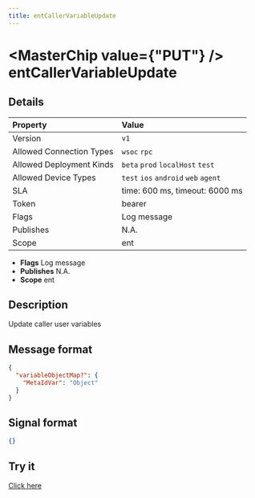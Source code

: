 ```yaml
---
title: entCallerVariableUpdate
---
```



# <MasterChip value={"PUT"} /> entCallerVariableUpdate

## Details

| Property | Value | 
| :--- | :--- | 
| Version | `v1` |
| Allowed Connection Types | `wsoc` `rpc`  |
| Allowed Deployment Kinds | `beta` `prod` `localHost` `test`  |
| Allowed Device Types | `test` `ios` `android` `web` `agent`  |
| SLA | time: 600 ms, timeout: 6000 ms |
| Token | bearer |
| Flags | Log message |
| Publishes | N.A. |
| Scope | ent |


- **Flags** Log message
- **Publishes** N.A.
- **Scope** ent


## Description

Update caller user variables

## Message format

```json
{
  "variableObjectMap?": {
    "MetaIdVar": "Object"
  }
}
```

## Signal format

```json
{}
```

## Try it

[Click here](https://web.neome.ai/api?path=ent_entDrawer_entCallerVariableUpdate)

